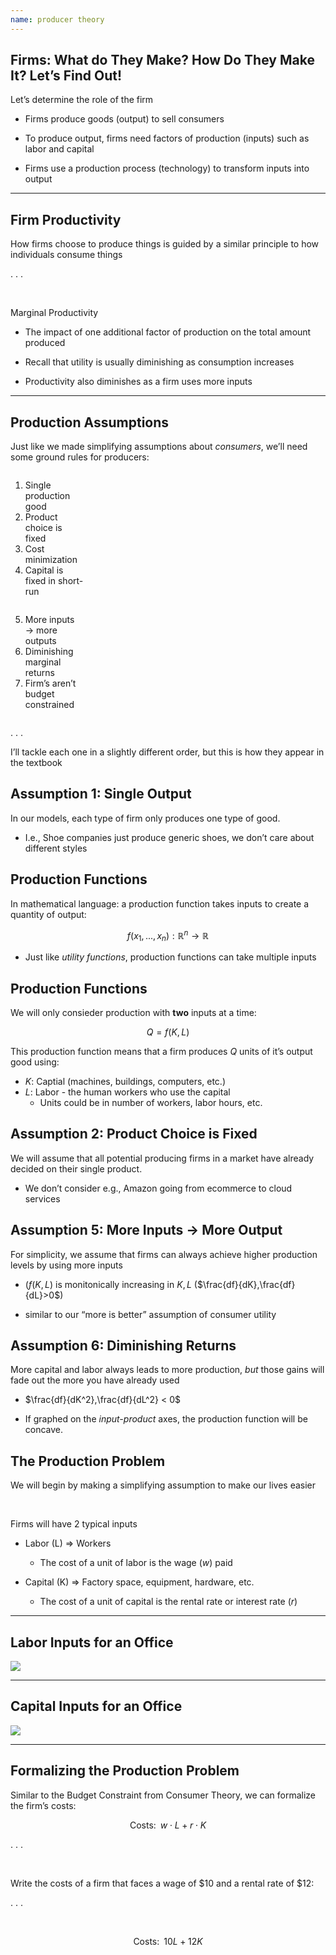 ```yaml
---
name: producer theory
---
```


## Firms: What do They Make? How Do They Make It? Let's Find Out!

Let's determine the role of the firm

::: {.incremental}
- Firms produce [goods (output)]{.hi} to sell consumers

- To produce [output]{.hi}, firms need [factors of production (inputs)]{.hi} such as [labor and capital]{.hi}

- Firms use a [production process (technology)]{.hi} to transform [inputs]{.hi} into [output]{.hi}
:::

---

## Firm Productivity

How firms choose to produce things is guided by a similar principle to how individuals consume things

. . . 

<br>

[Marginal Productivity]{.hi}

::: {.incremental}
- [The impact of one additional factor of production on the total amount produced]{.h}

- Recall that utility is usually diminishing as consumption increases

- Productivity also diminishes as a firm uses more inputs
:::

---

## Production Assumptions

Just like we made simplifying assumptions about *consumers*, we'll need some ground rules for [producers]{.hi}:

::::: {.columns}
:::: {.incremental}
::: {.column width="50%"}
1. Single production good
2. Product choice is fixed
3. Cost minimization
4. Capital is fixed in short-run
:::
::: {.column width="50%"}
5. More inputs $\rightarrow$ more outputs
6. Diminishing marginal returns
7. Firm's aren't budget constrained
:::
::::
:::::

. . .

I'll tackle each one in a slightly different order, but this is how they appear in the textbook

## Assumption 1: Single Output

In our models, each type of firm only produces one type of good.

- I.e., Shoe companies just produce generic shoes, we don't care about different styles


## Production Functions

In mathematical language: a [production function]{.h} takes inputs to create a quantity of output:

$$f(x_1,...,x_n) : \mathbb{R}^n \rightarrow \mathbb{R}$$

::: {.incremental}
- Just like *utility functions*, [production functions]{.h} can take multiple inputs
:::

## Production Functions

We will only consieder production with **two** inputs at a time:

$$Q = f(K,L)$$

This production function means that a firm produces $Q$ units of it's output good using:

- $K$: [Captial]{.h} (machines, buildings, computers, etc.)
- $L$: [Labor]{.h} - the human workers who use the capital
  * Units could be in number of workers, labor hours, etc.

## Assumption 2: Product Choice is Fixed

We will assume that all potential producing firms in a market have already decided on their single product.

- We don't consider e.g., Amazon going from ecommerce to cloud services

## Assumption 5: More Inputs -> More Output

For simplicity, we assume that firms can always achieve higher production levels by using more inputs

- $(f(K,L)$ is [monitonically increasing]{.hi} in $K,L$ ($\frac{df}{dK},\frac{df}{dL}>0$)

- similar to our "more is better" assumption of consumer utility

## Assumption 6: Diminishing Returns

More capital and labor always leads to more production,
*but* those gains will fade out the more you have already used

- $\frac{df}{dK^2},\frac{df}{dL^2} < 0$

- If graphed on the *input-product* axes, the production function will be [concave]{.h}.

## The Production Problem

We will begin by making a simplifying assumption to make our lives easier

<br>

Firms will have [2 typical inputs]{.hi}

::: {.incremental}
- [Labor (L)]{.hi} $\Rightarrow$ Workers

    - The cost of a unit of labor is the [wage $(w)$]{.hi} paid

- [Capital (K)]{.hi} $\Rightarrow$ Factory space, equipment, hardware, etc. 

    - The cost of a unit of capital is the [rental rate or interest rate $(r)$]{.hi}
:::

---

## Labor Inputs for an Office

![](images/labor-input.jpeg){fig-align="center"}

---

## Capital Inputs for an Office

![](images/capital-input.jpg){fig-align="center"}

---

## Formalizing the Production Problem

Similar to the Budget Constraint from Consumer Theory, we can formalize the firm's costs: 

$$
    \text{Costs:} \;\; w \cdot L + r \cdot K 
$$

. . .

<br> 

[Write the costs of a firm that faces a wage of $10 and a rental rate of $12:]{.note .hi .align-center}

. . .

<br> 

$$
   \text{Costs:} \;\; 10 L + 12 K
$$
